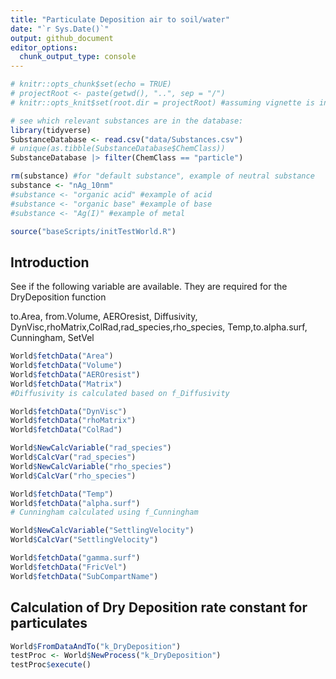```yaml
---
title: "Particulate Deposition air to soil/water"
date: "`r Sys.Date()`"
output: github_document
editor_options: 
  chunk_output_type: console
---
```


```r

# knitr::opts_chunk$set(echo = TRUE)
# projectRoot <- paste(getwd(), "..", sep = "/")
# knitr::opts_knit$set(root.dir = projectRoot) #assuming vignette is in a direct subfolder of the project

# see which relevant substances are in the database:
library(tidyverse)
SubstanceDatabase <- read.csv("data/Substances.csv")
# unique(as.tibble(SubstanceDatabase$ChemClass))
SubstanceDatabase |> filter(ChemClass == "particle")

rm(substance) #for "default substance", example of neutral substance
substance <- "nAg_10nm"
#substance <- "organic acid" #example of acid
#substance <- "organic base" #example of base
#substance <- "Ag(I)" #example of metal

source("baseScripts/initTestWorld.R")

```

## Introduction

See if the following variable are available. They are required for the DryDeposition function

to.Area, from.Volume, AEROresist, Diffusivity,
                          DynVisc,rhoMatrix,ColRad,rad_species,rho_species,
                          Temp,to.alpha.surf, Cunningham, SetVel

```r

World$fetchData("Area")
World$fetchData("Volume")
World$fetchData("AEROresist")
World$fetchData("Matrix")
#Diffusivity is calculated based on f_Diffusivity

World$fetchData("DynVisc")
World$fetchData("rhoMatrix")
World$fetchData("ColRad")

World$NewCalcVariable("rad_species")
World$CalcVar("rad_species")
World$NewCalcVariable("rho_species")
World$CalcVar("rho_species")

World$fetchData("Temp")
World$fetchData("alpha.surf")
# Cunningham calculated using f_Cunningham

World$NewCalcVariable("SettlingVelocity")
World$CalcVar("SettlingVelocity")

World$fetchData("gamma.surf")
World$fetchData("FricVel")
World$fetchData("SubCompartName")


```


## Calculation of Dry Deposition rate constant for particulates

```r

World$FromDataAndTo("k_DryDeposition")
testProc <- World$NewProcess("k_DryDeposition")
testProc$execute()

```

